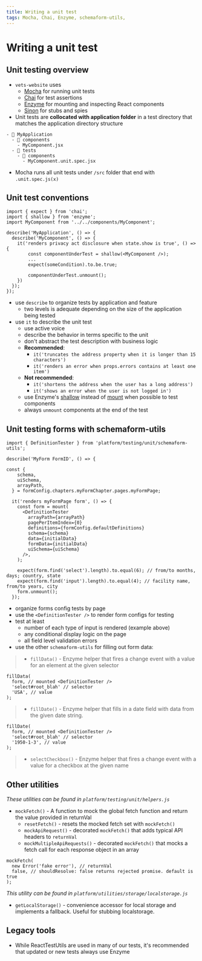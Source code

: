 ```yaml
---
title: Writing a unit test
tags: Mocha, Chai, Enzyme, schemaform-utils,
---
```


# Writing a unit test

## Unit testing overview

- `vets-website` uses
  - [Mocha](https://mochajs.org/) for running unit tests
  - [Chai](http://chaijs.com/) for test assertions
  - [Enzyme](https://airbnb.io/enzyme/) for mounting and inspecting React components
  - [Sinon](https://sinonjs.org/) for stubs and spies
- Unit tests are **collocated with application folder** in a test directory that matches the application directory structure
```
- 📂 MyApplication
  - 📂 components
    - MyComponent.jsx
  - 📂 tests
    - 📂 components
      - MyComponent.unit.spec.jsx
```
- Mocha runs all unit tests under `/src` folder that end with `.unit.spec.js(x)`

## Unit test conventions
```
import { expect } from 'chai';
import { shallow } from 'enzyme';
import MyComponent from '../../components/MyComponent';

describe('MyApplication', () => {
  describe('MyComponent', () => {
    it('renders privacy act disclosure when state.show is true', () => {
        const componentUnderTest = shallow(<MyComponent />);
        ...
        expect(someCondition).to.be.true;

        componentUnderTest.unmount();
    })
  });
});
```

- use `describe` to organize tests by application and feature
  - two levels is adequate depending on the size of the application being tested
- use `it` to describe the unit test
  - use active voice
  - describe the behavior in terms specific to the unit
  - don't abstract the test description with business logic
  - **Recommended**:
    - `it('truncates the address property when it is longer than 15 characters')`
    - `it('renders an error when props.errors contains at least one item')`
  - **Not recommended**:
    - `it('shortens the address when the user has a long address')`
    - `it('shows an error when the user is not logged in')`
  - use Enzyme's [shallow](https://airbnb.io/enzyme/docs/api/shallow.html) instead of [mount](https://airbnb.io/enzyme/docs/api/mount.html) when possible to test components
  - always `unmount` components at the end of the test

## Unit testing forms with schemaform-utils

```
import { DefinitionTester } from 'platform/testing/unit/schemaform-utils';

describe('MyForm FormID', () => {

const {
    schema,
    uiSchema,
    arrayPath,
  } = formConfig.chapters.myFormChapter.pages.myFormPage;

  it('renders myFormPage form', () => {
    const form = mount(
      <DefinitionTester
        arrayPath={arrayPath}
        pagePerItemIndex={0}
        definitions={formConfig.defaultDefinitions}
        schema={schema}
        data={initialData}
        formData={initialData}
        uiSchema={uiSchema}
      />,
    );

    expect(form.find('select').length).to.equal(6); // from/to months, days; country, state
    expect(form.find('input').length).to.equal(4); // facility name, from/to years, city
    form.unmount();
  });
  ```

- organize forms config tests by page
- use the `<DefinitionTester />` to render form configs for testing
- test at least
  - number of each type of input is rendered (example above)
  - any conditional display logic on the page
  - all field level validation errors
- use the other `schemaform-utils` for filling out form data:

>- `fillData()` - Enzyme helper that fires a change event with a value for an element at the given selector
```
fillData(
  form, // mounted <DefinitionTester />
  'select#root_blah' // selector
  'USA', // value
);
```

>- `fillDate()` - Enzyme helper that fills in a date field with data from the given date string.
```
fillDate(
  form, // mounted <DefinitionTester />
  'select#root_blah' // selector
  '1950-1-3', // value
);
```

>- `selectCheckbox()` - Enzyme helper that fires a change event with a value for a checkbox at the given name

## Other utilities

_These utilities can be found in `platform/testing/unit/helpers.js`_

- `mockFetch()` -  A function to mock the global fetch function and return the value provided in returnVal
  - `resetFetch()` - resets the mocked fetch set with `mockFetch()`
  - `mockApiRequest()` - decorated `mockFetch()` that adds typical API headers to `returnVal`
  - `mockMultipleApiRequests()` - decorated `mockFetch()` that mocks a fetch call for each response object in an array
```
mockFetch(
  new Error('fake error'), // returnVal
  false, // shouldResolve: false returns rejected promise. default is true
);
```

_This utility can be found in `platform/utilities/storage/localstorage.js`_

- `getLocalStorage()` - convenience accessor for local storage and implements a fallback. Useful for stubbing localstorage.


## Legacy tools

- While ReactTestUtils are used in many of our tests, it's recommended that updated or new tests always use Enzyme